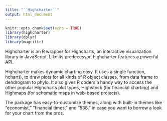 ---
title: "``Highcharter``"
output: html_document
---

```{r setup, include=FALSE}
knitr::opts_chunk$set(echo = TRUE)
library(highcharter)
library(dplyr)
library(magrittr)
```

Highcharter is an R wrapper for Highcharts, an interactive visualization library in JavaScript. Like its predecessor, highcharter features a powerful API.

Highcharter makes dynamic charting easy. It uses a single function, hchart(), to draw plots for all kinds of R object classes, from data frame to dendrogram to phylo. It also gives R coders a handy way to access the other popular Highcharts plot types, Highstock (for financial charting) and Highmaps (for schematic maps in web-based projects).

The package has easy-to-customize themes, along with built-in themes like “economist,” “financial times,” and “538,” in case you want to borrow a look for your chart from the pros.
